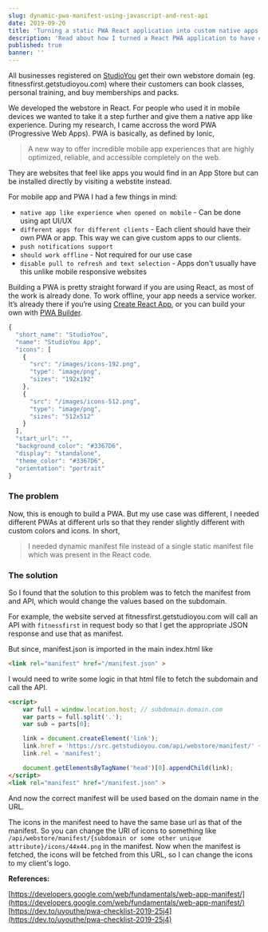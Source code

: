 ```yaml
---
slug: dynamic-pwa-manifest-using-javascript-and-rest-api
date: 2019-09-20
title: 'Turning a static PWA React application into custom native apps for customers'
description: 'Read about how I turned a React PWA application to have customer specific customizations using dynamic manifests'
published: true
banner: ''
---
```


All businesses  registered on [StudioYou](https://getstudioyou.com) get their own webstore domain (eg. fitnessfirst.getstudioyou.com) where their customers can book classes, personal training, and buy memberships and packs. 

We developed the webstore in React. For people who used it in mobile devices we wanted to take it a step further and give them a native app like experience. During my research, I came accross the word PWA (Progressive Web Apps). PWA is basically, as defined by Ionic,

> A new way to offer incredible mobile app experiences that are highly optimized, reliable, and accessible completely on the web.

They are websites that feel like apps you would find in an App Store but can be installed directly by visiting a webstite instead.

For mobile app and PWA I had a few things in mind:

* `native app like experience when opened on mobile` - Can be done using apt UI/UX
* `different apps for different clients` - Each client should have their own PWA or app. This way we can give custom apps to our clients.
* `push notifications support`
* `should work offline` - Not required for our use case
* `disable pull to refresh and text selection`  - Apps don't usually have this unlike mobile responsive websites


Building a PWA is pretty straight forward if you are using React, as most of the work is already done. To work offline, your app needs a service worker. It’s already there if you’re using [Create React App](https://facebook.github.io/create-react-app/docs/making-a-progressive-web-app), or you can build your own with [PWA Builder](https://www.pwabuilder.com/).


```jsx
{
  "short_name": "StudioYou",
  "name": "StudioYou App",
  "icons": [
    {
      "src": "/images/icons-192.png",
      "type": "image/png",
      "sizes": "192x192"
    },
    {
      "src": "/images/icons-512.png",
      "type": "image/png",
      "sizes": "512x512"
    }
  ],
  "start_url": "",
  "background_color": "#3367D6",
  "display": "standalone",
  "theme_color": "#3367D6",
  "orientation": "portrait"
}
```

### The problem

Now, this is enough to build a PWA. But my use case was different, I needed different PWAs at different urls so that they render slightly different with custom colors and icons. In short, 
> I needed dynamic manifest file instead of a single static manifest file which was present in the React code.

### The solution

So I found that the solution to this problem was to fetch the manifest from and API, which would change the values based on the subdomain.

For example, the website served at fitnessfirst.getstudioyou.com will call an API with `fitnessfirst` in request body so that I get the appropriate JSON response and use that as manifest.

But since, manifest.json is imported in the main index.html like

```html
<link rel="manifest" href="/manifest.json" >
```

I would need to write some logic in that html file to fetch the subdomain and call the API.

```html
<script>
    var full = window.location.host; // subdomain.domain.com
    var parts = full.split('.');
    var sub = parts[0];

    link = document.createElement('link');
    link.href = 'https://src.getstudioyou.com/api/webstore/manifest/' + sub;
    link.rel = 'manifest';

    document.getElementsByTagName('head')[0].appendChild(link);
</script>
<link rel="manifest" href="/manifest.json" >
```

And now the correct manifest will be used based on the domain name in the URL.

The icons in the manifest need to have the same base url as that of the manifest. So you can change the URI of icons to something like 
`/api/webstore/manifest/{subdomain or some other unique attribute}/icons/44x44.png` in the manifest. Now when the manifest is fetched, the icons will be fetched from this URL, so I can change the icons to my client's logo.

<!-- ### Final outcome -->

<!-- ![PWA 1](https://raw.githubusercontent.com/rajathans/rajathans.github.io/master/static/img/_posts/pwa1.png  "Screenshot broadcast")

![PWA 2](https://raw.githubusercontent.com/rajathans/rajathans.github.io/master/static/img/_posts/pwa2.png  "Screenshot broadcast") -->

**References:**

[https://developers.google.com/web/fundamentals/web-app-manifest/](https://developers.google.com/web/fundamentals/web-app-manifest/)
[https://dev.to/uyouthe/pwa-checklist-2019-25j4](https://dev.to/uyouthe/pwa-checklist-2019-25j4)

